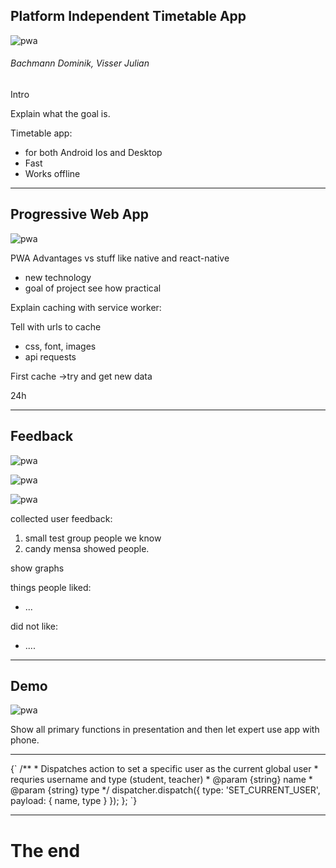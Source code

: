 

<Head>
  <title>ZHAWo - Platform Independent Timetable App</title>
</Head>

## Platform Independent Timetable App

![pwa](./Assets/zhawoLogo.png)

###### Bachmann Dominik, Visser Julian

<Notes>
  
Intro

Explain what the goal is.

Timetable app:

- for both Android Ios and Desktop
- Fast
- Works offline

</Notes>

---

## Progressive Web App

![pwa](./Assets/pwa_explainV2.png)

<Notes>
  
PWA Advantages vs stuff like native and react-native

- new technology
- goal of project see how practical

Explain caching with service worker:

Tell with urls to cache

- css, font, images
- api requests

First cache ->try and get new data

24h

</Notes>

---

## Feedback

<div className="small">

![pwa](./Assets/bar_1.png)

![pwa](./Assets/bar_2.png)

![pwa](./Assets/bar_3.png)

</div>

<Notes>
  
collected user feedback:

1. small test group people we know
2. candy mensa showed people.

show graphs

things people liked:

- ...

did not like:

- ....

</Notes>

---

## Demo

<div className="big">

![pwa](./Assets/desktop_schedule.png)

</div>

<Notes>
  
Show all primary functions in presentation and then let expert use app with phone.

</Notes>

---

<Carbon lang="javascript">
  {`
    /**
    * Dispatches action to set a specific user as the current global user
    * requries username and type (student, teacher)
    * @param {string} name
    * @param {string} type
    */
      dispatcher.dispatch({
        type: 'SET_CURRENT_USER',
        payload: { name, type }
      });
    };
`}
</Carbon>

---

# The end
